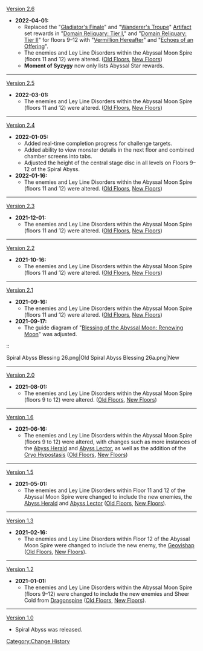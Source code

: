 [[Version 2.6]]
* '''2022-04-01:'''
** Replaced the "[[Gladiator's Finale]]" and "[[Wanderer's Troupe]]" [[Artifact]] set rewards in "[[Domain Reliquary: Tier I]]," and "[[Domain Reliquary: Tier II]]" for floors 9–12 with "[[Vermillion Hereafter]]" and "[[Echoes of an Offering]]".
** The enemies and Ley Line Disorders within the Abyssal Moon Spire (floors 11 and 12) were altered. ([[Spiral Abyss/Floors/2022-03-01|Old Floors]], [[Spiral Abyss/Floors/2022-04-01|New Floors]])
** '''Moment of Syzygy''' now only lists Abyssal Star rewards.
----
[[Version 2.5]]
* '''2022-03-01:'''
** The enemies and Ley Line Disorders within the Abyssal Moon Spire (floors 11 and 12) were altered. ([[Spiral Abyss/Floors/2022-01-16|Old Floors]], [[Spiral Abyss/Floors/2022-03-01|New Floors]])
----
[[Version 2.4]]
* '''2022-01-05:'''
** Added real-time completion progress for challenge targets.
** Added ability to view monster details in the next floor and combined chamber screens into tabs.
** Adjusted the height of the central stage disc in all levels on Floors 9–12 of the Spiral Abyss.
* '''2022-01-16:'''
** The enemies and Ley Line Disorders within the Abyssal Moon Spire (floors 11 and 12) were altered. ([[Spiral Abyss/Floors/2021-12-01|Old Floors]], [[Spiral Abyss/Floors/2022-01-16|New Floors]])
----
[[Version 2.3]]
* '''2021-12-01:'''
** The enemies and Ley Line Disorders within the Abyssal Moon Spire (floors 11 and 12) were altered. ([[Spiral Abyss/Floors/2021-10-16|Old Floors]], [[Spiral Abyss/Floors/2021-12-01|New Floors]])
----
[[Version 2.2]]
* '''2021-10-16:'''
** The enemies and Ley Line Disorders within the Abyssal Moon Spire (floors 11 and 12) were altered. ([[Spiral Abyss/Floors/2021-09-16|Old Floors]], [[Spiral Abyss/Floors/2021-10-16|New Floors]])
----
[[Version 2.1]]
* '''2021-09-16:'''
** The enemies and Ley Line Disorders within the Abyssal Moon Spire (floors 11 and 12) were altered. ([[Spiral Abyss/Floors/2021-08-01|Old Floors]], [[Spiral Abyss/Floors/2021-09-16|New Floors]])
* '''2021-09-17:'''
** The guide diagram of "[[Spiral Abyss/Blessing of the Abyssal Moon#September Waning Phase - Renewing  Moon|Blessing of the Abyssal Moon: Renewing Moon]]" was adjusted.
::<gallery hideaddbutton="true" captionalign="center" widths="150">
Spiral Abyss Blessing 26.png|Old
Spiral Abyss Blessing 26a.png|New
</gallery>
----
[[Version 2.0]]
* '''2021-08-01:'''
** The enemies and Ley Line Disorders within the Abyssal Moon Spire (floors 9 to 12) were altered. ([[Spiral Abyss/Floors/2021-06-16|Old Floors]], [[Spiral Abyss/Floors/2021-08-01|New Floors]])
----
[[Version 1.6]]
* '''2021-06-16:'''
** The enemies and Ley Line Disorders within the Abyssal Moon Spire (floors 9 to 12) were altered, with changes such as more instances of the [[Abyss Heralds|Abyss Herald]] and [[Abyss Lectors|Abyss Lector]], as well as the addition of the [[Cryo Hypostasis]] ([[Spiral Abyss/Floors/2021-05-01|Old Floors]], [[Spiral Abyss/Floors/2021-06-16|New Floors]])
----
[[Version 1.5]]
* '''2021-05-01:'''
** The enemies and Ley Line Disorders within Floor 11 and 12 of the Abyssal Moon Spire were changed to include the new enemies, the [[Abyss Herald]] and [[Abyss Lector]] ([[Spiral Abyss/Floors/2021-02-16|Old Floors]], [[Spiral Abyss/Floors/2021-05-01|New Floors]]).
----
[[Version 1.3]]
* '''2021-02-16:'''
** The enemies and Ley Line Disorders within Floor 12 of the Abyssal Moon Spire were changed to include the new enemy, the [[Geovishap]] ([[Spiral Abyss/Floors/2021-01-01|Old Floors]], [[Spiral Abyss/Floors/2021-02-16|New Floors]]).
----
[[Version 1.2]]
* '''2021-01-01:'''
** The enemies and Ley Line Disorders within the Abyssal Moon Spire (floors 9–12) were changed to include the new enemies and Sheer Cold from [[Dragonspine]] ([[Spiral Abyss/Floors/2020-09-28|Old Floors]], [[Spiral Abyss/Floors/2021-01-01|New Floors]]).
----
[[Version 1.0]]
* Spiral Abyss was released.

<noinclude>[[Category:Change History]]</noinclude>